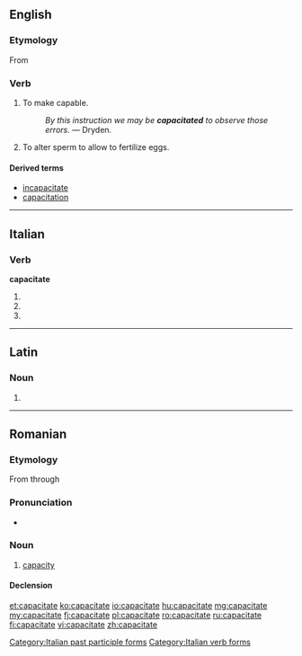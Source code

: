 ==English==

===Etymology===
From {{suffix|capacity|ate}}

===Verb===
{{en-verb|capacitat|es}}

# {{transitive}} To make capable.
#: ''By this instruction we may be '''capacitated''' to observe those errors.'' &mdash; Dryden.
# {{transitive|zoology}} To alter sperm to allow to fertilize eggs.

====Derived terms====
* [[incapacitate]]
* [[capacitation]]

----

==Italian==

===Verb===
'''capacitate'''

# {{conjugation of|capacitare||2|p|pres|ind|lang=it}}
# {{conjugation of|capacitare||2|p|imp|lang=it}}
# {{form of|[[feminine|Feminine]] plural|capacitato}}

[[Category:Italian past participle forms]]
[[Category:Italian verb forms]]

----

==Latin==

===Noun===
{{la-noun-form|capāciāte}}

# {{inflection of|capacitas|capāciās|abl|s|lang=la}}


----

==Romanian==

===Etymology===
From {{etyl|la|ro}} {{term|capacitas|lang=la}} through {{etyl|fr|ro}} {{term|capacité|lang=fr}}

===Pronunciation===
* {{IPA|[kapatʃiˈtate]|lang=ro}}

===Noun===
{{ro-noun|f|capacități}}

# [[capacity]]

====Declension====
{{ro-noun-f-tate|capaci}}

[[et:capacitate]]
[[ko:capacitate]]
[[io:capacitate]]
[[hu:capacitate]]
[[mg:capacitate]]
[[my:capacitate]]
[[fj:capacitate]]
[[pl:capacitate]]
[[ro:capacitate]]
[[ru:capacitate]]
[[fi:capacitate]]
[[vi:capacitate]]
[[zh:capacitate]]